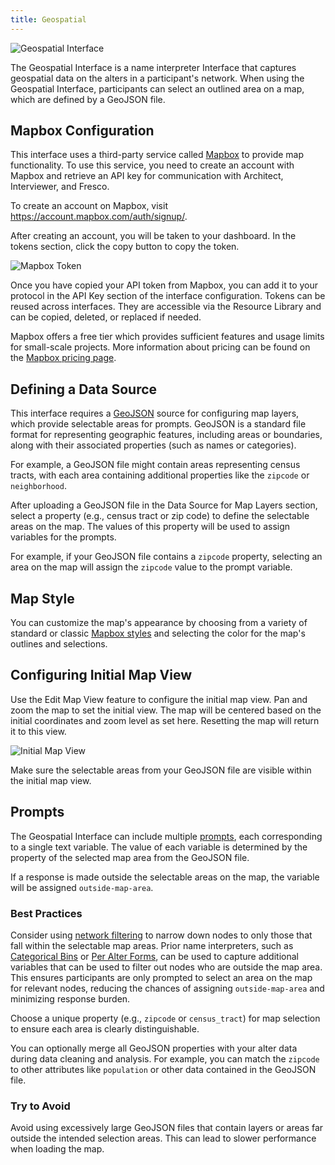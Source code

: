```yaml
---
title: Geospatial
---
```


<InterfaceSummary>

![Geospatial Interface](/assets/img/interface-documentation/geospatial/geospatial.png)

<InterfaceMeta type="Name Interpreter" creates="Geospatial attribute data by allowing the user to select areas on a map" usesprompts="true">

</InterfaceMeta>

</InterfaceSummary>

The Geospatial Interface is a name interpreter Interface that captures geospatial data on the alters in a participant's network.
When using the Geospatial Interface, participants can select an outlined area on a map, which are defined by a GeoJSON file.


## Mapbox Configuration

This interface uses a third-party service called [Mapbox](https://www.mapbox.com/) to provide map functionality.
To use this service, you need to create an account with Mapbox and retrieve an API key for communication with Architect, Interviewer, and Fresco.

To create an account on Mapbox, visit https://account.mapbox.com/auth/signup/.

After creating an account, you will be taken to your dashboard. In the tokens section, click the copy button to copy the token.

![Mapbox Token](/assets/img/interface-documentation/geospatial/mapbox-token.png)

Once you have copied your API token from Mapbox, you can add it to your protocol in the API Key section of the interface configuration.
Tokens can be reused across interfaces. They are accessible via the Resource Library and can be copied, deleted, or replaced if needed.

<TipBox>

Mapbox offers a free tier which provides sufficient features and usage limits for small-scale projects. More information about pricing can be found on the [Mapbox pricing page](https://www.mapbox.com/pricing).

</TipBox>


## Defining a Data Source
This interface requires a [GeoJSON](https://geojson.org/) source for configuring map layers, which provide selectable areas for prompts. GeoJSON is a standard file format for representing geographic features, including areas or boundaries, along with their associated properties (such as names or categories).

For example, a GeoJSON file might contain areas representing census tracts, with each area containing additional properties like the `zipcode` or `neighborhood`.

After uploading a GeoJSON file in the Data Source for Map Layers section, select a property (e.g., census tract or zip code) to define the selectable areas on the map. The values of this property will be used to assign variables for the prompts.

For example, if your GeoJSON file contains a `zipcode` property, selecting an area on the map will assign the `zipcode` value to the prompt variable.


## Map Style
You can customize the map's appearance by choosing from a variety of standard or classic [Mapbox styles](https://docs.mapbox.com/api/maps/styles/) and selecting the color for the map's outlines and selections.

## Configuring Initial Map View
Use the Edit Map View feature to configure the initial map view. Pan and zoom the map to set the initial view. The map will be centered based on the initial coordinates and zoom level as set here. Resetting the map will return it to this view.

![Initial Map View](/assets/img/interface-documentation/geospatial/initial-map-view.png)
<TipBox danger>

Make sure the selectable areas from your GeoJSON file are visible within the initial map view.

</TipBox>

## Prompts

The Geospatial Interface can include multiple [prompts](/en/desktop/key-concepts/prompts), each corresponding to a single text variable.
The value of each variable is determined by the property of the selected map area from the GeoJSON file.

If a response is made outside the selectable areas on the map, the variable will be assigned `outside-map-area`.

### Best Practices

<GoodPractice>

Consider using [network filtering](/en/desktop/key-concepts/network-filtering) to narrow down nodes to only those that fall within the
selectable map areas. Prior name interpreters, such as [Categorical Bins](/en/desktop/interface-documentation/categorical-bin) or [Per Alter Forms](/en/desktop/interface-documentation/per-alter-form), can be used to
capture additional variables that can be used to filter out nodes who are outside the map area. This ensures participants are only prompted to select an area on the map for relevant nodes,
reducing the chances of assigning `outside-map-area` and minimizing response burden.

</GoodPractice>

<GoodPractice>

Choose a unique property (e.g., `zipcode` or `census_tract`) for map selection to ensure each area is clearly distinguishable.

</GoodPractice>

<GoodPractice>

You can optionally merge all GeoJSON properties with your alter data during data cleaning and analysis. For example, you can match the `zipcode` to other attributes like `population` or other data contained in the GeoJSON file. 

</GoodPractice>

### Try to Avoid

<BadPractice>

Avoid using excessively large GeoJSON files that contain layers or areas far outside the intended selection areas. This can lead to slower performance when loading the map.

</BadPractice>